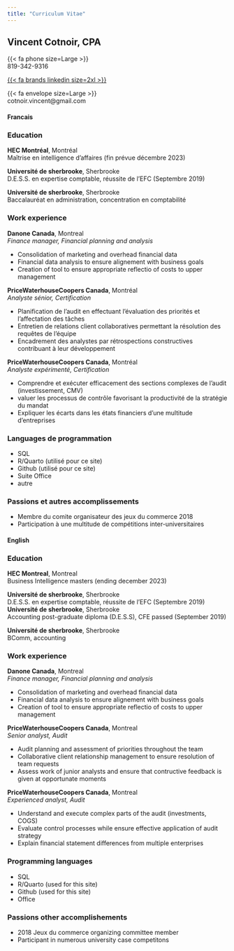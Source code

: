 ```yaml
---
title: "Curriculum Vitae"
---
```


## **Vincent Cotnoir, CPA** {.test}

::: {.contact layout-ncol="3"}
{{< fa phone size=Large >}}<br>819-342-9316

[{{< fa brands linkedin size=2xl >}}](https://www.linkedin.com/in/vincentcotnoir/)

{{< fa envelope size=Large >}}<br>cotnoir.vincent@gmail.com
:::

::: column-body-outset
::: panel-tabset
#### Francais

### **Education** {.test2}

**HEC Montréal**, Montréal<br> Maîtrise en intelligence d'affaires (fin prévue décembre 2023)

**Université de sherbrooke**, Sherbrooke<br> D.E.S.S. en expertise comptable, réussite de l'EFC (Septembre 2019)

**Université de sherbrooke**, Sherbrooke<br> Baccalauréat en administration, concentration en comptabilité

### **Work experience** {.test2}

**Danone Canada**, Montreal<br> *Finance manager, Financial planning and analysis*<br>

-   Consolidation of marketing and overhead financial data<br>
-   Financial data analysis to ensure alignement with business goals<br>
-   Creation of tool to ensure appropriate reflectio of costs to upper management<br>

**PriceWaterhouseCoopers Canada**, Montréal<br> *Analyste sénior, Certification*<br>

-   Planification de l'audit en effectuant l'évaluation des priorités et l'affectation des tâches<br>
-   Entretien de relations client collaboratives permettant la résolution des requêtes de l'équipe<br>
-   Encadrement des analystes par rétrospections constructives contribuant à leur développement<br>

**PriceWaterhouseCoopers Canada**, Montréal<br> *Analyste expérimenté, Certification*<br>

-   Comprendre et exécuter efficacement des sections complexes de l'audit (investissement, CMV)<br>
-   valuer les processus de contrôle favorisant la productivité de la stratégie du mandat<br>
-   Expliquer les écarts dans les états financiers d'une multitude d'entreprises<br>

### **Languages de programmation** {.test2}

-   SQL
-   R/Quarto (utilisé pour ce site)
-   Github (utilisé pour ce site)
-   Suite Office
-   autre

### **Passions et autres accomplissements** {.test2}

-   Membre du comite organisateur des jeux du commerce 2018
-   Participation à une multitude de compétitions inter-universitaires

#### English

### **Education** {.test2}

**HEC Montreal**, Montreal<br> Business Intelligence masters (ending december 2023)

**Université de sherbrooke**, Sherbrooke<br> D.E.S.S. en expertise comptable, réussite de l'EFC (Septembre 2019)
**Université de sherbrooke**, Sherbrooke<br> Accounting post-graduate diploma (D.E.S.S), CFE passed (September 2019)

**Université de sherbrooke**, Sherbrooke<br> BComm, accounting

### **Work experience** {.test2}

**Danone Canada**, Montreal<br> *Finance manager, Financial planning and analysis*<br>

-   Consolidation of marketing and overhead financial data<br>
-   Financial data analysis to ensure alignement with business goals<br>
-   Creation of tool to ensure appropriate reflectio of costs to upper management<br>

**PriceWaterhouseCoopers Canada**, Montreal<br> *Senior analyst, Audit*<br>

-   Audit planning and assessment of priorities throughout the team<br>
-   Collaborative client relationship management to ensure resolution of team requests<br>
-   Assess work of junior analysts and ensure that contructive feedback is given at opportunate moments<br>

**PriceWaterhouseCoopers Canada**, Montreal<br> *Experienced analyst, Audit*<br>

-   Understand and execute complex parts of the audit (investments, COGS)<br>
-   Evaluate control processes while ensure effective application of audit strategy<br>
-   Explain financial statement differences from multiple enterprises<br>

### **Programming languages** {.test2}

-   SQL
-   R/Quarto (used for this site)
-   Github (used for this site)
-   Office

### **Passions other accomplishements** {.test2}

-   2018 Jeux du commerce organizing committee member
-   Participant in numerous university case competitons
:::
:::

